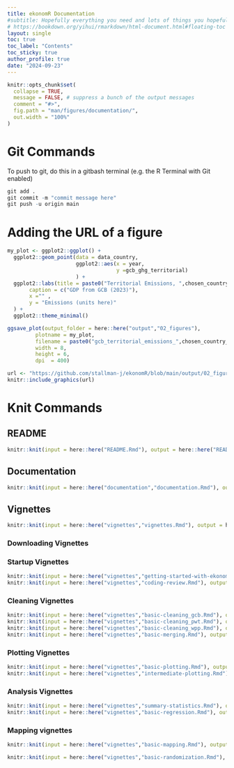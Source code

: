```yaml
---
title: ekonomR Documentation
#subtitle: Hopefully everything you need and lots of things you hopefully won't
# https://bookdown.org/yihui/rmarkdown/html-document.html#floating-toc
layout: single
toc: true
toc_label: "Contents"
toc_sticky: true
author_profile: true
date: "2024-09-23"
---
```



```r
knitr::opts_chunk$set(
  collapse = TRUE,
  message = FALSE, # suppress a bunch of the output messages
  comment = "#>",
  fig.path = "man/figures/documentation/",
  out.width = "100%"
)
```

# Git Commands

To push to git, do this in a gitbash terminal (e.g. the R Terminal with Git enabled)

``` r
git add .
git commit -m "commit message here"
git push -u origin main

```

# Adding the URL of a figure

```r
my_plot <- ggplot2::ggplot() + 
  ggplot2::geom_point(data = data_country,
                      ggplot2::aes(x = year, 
                                   y =gcb_ghg_territorial)
                      ) +
  ggplot2::labs(title = paste0("Territorial Emissions, ",chosen_country_name),
       caption = c("GDP from GCB (2023)"),
       x ="" ,
       y = "Emissions (units here)"
  ) + 
  ggplot2::theme_minimal()


```

```r
ggsave_plot(output_folder = here::here("output","02_figures"),
         plotname = my_plot,
         filename = paste0("gcb_territorial_emissions_",chosen_country_name,"_plot-03.png"),
         width = 8,
         height = 6,
         dpi  = 400)
```

```r
url <- "https://github.com/stallman-j/ekonomR/blob/main/output/02_figures/gcb_territorial_emissions_China_plot-03.png?raw=true"
knitr::include_graphics(url)

```

# Knit Commands

## README
``` r
knitr::knit(input = here::here("README.Rmd"), output = here::here("README.md"))
```

## Documentation 

``` r
knitr::knit(input = here::here("documentation","documentation.Rmd"), output = here::here("documentation","documentation.md"))
```

## Vignettes

``` r
knitr::knit(input = here::here("vignettes","vignettes.Rmd"), output = here::here("vignettes","vignettes.md"))

```

### Downloading Vignettes


### Startup Vignettes

``` r
knitr::knit(input = here::here("vignettes","getting-started-with-ekonomR.Rmd"), output = here::here("vignettes","getting-started-with-ekonomR.md"))
knitr::knit(input = here::here("vignettes","coding-review.Rmd"), output = here::here("vignettes","coding-review.md"))

```

### Cleaning Vignettes
``` r
knitr::knit(input = here::here("vignettes","basic-cleaning_gcb.Rmd"), output = here::here("vignettes","basic-cleaning_gcb.md"))
knitr::knit(input = here::here("vignettes","basic-cleaning_pwt.Rmd"), output = here::here("vignettes","basic-cleaning_pwt.md"))
knitr::knit(input = here::here("vignettes","basic-cleaning_wpp.Rmd"), output = here::here("vignettes","basic-cleaning_wpp.md"))
knitr::knit(input = here::here("vignettes","basic-merging.Rmd"), output = here::here("vignettes","basic-merging.md"))

```

### Plotting Vignettes

``` r
knitr::knit(input = here::here("vignettes","basic-plotting.Rmd"), output = here::here("vignettes","basic-plotting.md"))
knitr::knit(input = here::here("vignettes","intermediate-plotting.Rmd"), output = here::here("vignettes","intermediate-plotting.md"))

```

### Analysis Vignettes

``` r
knitr::knit(input = here::here("vignettes","summary-statistics.Rmd"), output = here::here("vignettes","summary-statistics.md"))
knitr::knit(input = here::here("vignettes","basic-regression.Rmd"), output = here::here("vignettes","basic-regression.md"))

```

### Mapping vignettes

``` r
knitr::knit(input = here::here("vignettes","basic-mapping.Rmd"), output = here::here("vignettes","basic-mapping.md"))

```
``` r
knitr::knit(input = here::here("vignettes","basic-randomization.Rmd"), output = here::here("vignettes","basic-randomization.md"))

```
